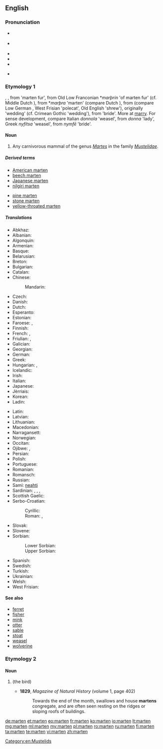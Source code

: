 {{also|Marten|Mårten}}
==English==
{{rfi}}
{{wikipedia}}
{{wikispecies|Martes}}

===Pronunciation===
* {{a|UK}} {{IPA|/ˈmɑː(ɹ).tɪn/|/ˈmɑː(ɹ).tən/}}
* {{a|US}} {{IPA|/ˈmɑtən/}}
* {{audio|En-us-marten.ogg|Audio (US)}}
* {{hyphenation|mar|ten|lang=en}}
* {{rhymes|ɑː(ɹ)tɪn}}
* {{homophones|lang=en|martin|Martin}} {{qualifier|in some accents}}

===Etymology 1===
{{etyl|enm|en}} {{term|martren|lang=enm}}, {{term|martryn|lang=enm}}, from {{etyl|xno|en}} {{term|martrine|lang=fro}} 'marten fur', from Old Low Franconian *''marþrin'' 'of marten fur' (cf. Middle Dutch {{term|martren|lang=dum}}), from *''marþra'' 'marten' (compare Dutch {{term|marter|lang=nl}}), from {{etyl|gem-pro|en}} {{term/t|gem-pro|*marþuz}} (compare Low German {{term||Mort}}, West Frisian {{term|murd|lang=fy}} 'polecat', Old English {{term|mearþ|lang=ang}} 'shrew'), originally 'wedding' (cf. Crimean Gothic {{term||marzus}} 'wedding'), from {{etyl|ine-pro|en}} {{term/t|ine-pro|*martus}} 'bride'. More at [[marry]]. For sense development, compare Italian ''donnola'' 'weasel', from ''donna'' 'lady', Greek ''nyfítsa'' 'weasel', from ''nymfē'' 'bride'.

====Noun====
{{en-noun}}

# Any carnivorous mammal of the genus ''[[Martes]]'' in the family ''[[Mustelidae]]''.

=====Derived terms=====
{{rel-top|terms derived from ''marten''}}
* [[American marten]]
* [[beech marten]]
* [[Japanese marten]]
* [[nilgiri marten]]
{{rel-mid}}
* [[pine marten]]
* [[stone marten]]
* [[yellow-throated marten]]
{{rel-bottom}}

=====Translations=====
{{trans-top|mammal}}
* Abkhaz: {{t|ab|цыҕ|tr=cyġ|sc=Cyrl}}
* Albanian: {{t|sq|zardafi}}
* Algonquin: {{t|alq|wàbicèsè}}
* Armenian: {{t+|hy|կզաքիս|tr=kzak'is}}
* Basque: {{t|eu|lepahori}}
* Belarusian: {{t|be|куніца|f|tr=kuníca}}
* Breton: {{t+|br|mart}}
* Bulgarian: {{t|bg|бялка|f|tr=bjálka}}
* Catalan: {{t+|ca|marta|f}}
* Chinese:
*: Mandarin: {{t+|cmn|貂|tr=diāo|sc=Hani}}
* Czech: {{t+|cs|kuna|f}}
* Danish: {{t|da|mår}}
* Dutch: {{t+|nl|marter|m}}
* Esperanto: {{t|eo|marteso}}
* Estonian: {{t|et|nugis}}
* Faroese: {{t|fo|márur}}, {{t|fo|mørður|m}}
* Finnish: {{t+|fi|näätä}}
* French: {{t+|fr|marte|f}}, {{t+|fr|martre|f}}
* Friulian: {{t|fur|mardar}}, {{t|fur|martar}}
* Galician: {{t|gl|marta|f}}
* Georgian: {{t|ka|კვერნა|tr=kverna|sc=Geor}}
* German: {{t+|de|Marder|m}}
* Greek: {{t|el|δενδροκούναβο|tr=dendrokúnavo}}
* Hungarian: {{t+|hu|nyuszt}}, {{t+|hu|nyest}}
* Icelandic: {{t+|is|mörður}}
* Irish: {{t+|ga|cat crainn}}
* Italian: {{t+|it|martora|f}}
* Japanese: {{t+|ja|テン|tr=ten|sc=Jpan}}
* Jèrriais: {{t|roa-jer|martre|f}}
* Korean: {{t+|ko|담비|tr=dam bi|sc=Kore}}
* Ladin: {{t|lld|meder}}
{{trans-mid}}
* Latin: {{t|la|martes|f}}
* Latvian: {{t|lv|cauna|f}}
* Lithuanian: {{t+|lt|kiaunė|f}}
* Macedonian: {{t|mk|куна|f|tr=kúna}}
* Narragansett: {{t|xnt|wappenagh}}
* Norwegian: {{t|no|mår}}
* Occitan: {{t+|oc|marta}}
* Ojibwe: {{t|oj|waabizheshi}}, {{t|oj|waabizheshiwag|p}}
* Persian: {{t+|fa|سمور|tr=samur}}
* Polish: {{t+|pl|kuna|f}}
* Portuguese: {{t+|pt|marta}}
* Romanian: {{t+|ro|jder}}
* Romansch: {{t|rom|fiergna}}
* Russian: {{t+|ru|куница|f|tr=kuníca}}
* Sami: [[neahti]]
* Sardinian: {{t|sc|schirri}}, {{t|sc|isbirru}}, {{t|sc|marta}}, {{t|sc|martzu}}
* Scottish Gaelic: {{t|gd|taghan}}
* Serbo-Croatian:
*: Cyrillic: {{t|sh|куна|f|sc=Cyrl}}
*: Roman: {{t|sh|kuna|f}}, {{t|sh|cibetka|f}}
* Slovak: {{t|sk|kuna|f}}
* Slovene: {{t+|sl|kuna|f}}
* Sorbian:
*: Lower Sorbian: {{t|dsb|kuna|f}}
*: Upper Sorbian: {{t|hsb|kuna|f}}
* Spanish: {{t|es|marta|f}}
* Swedish: {{t|sv|mård}}
* Turkish: {{t+|tr|sansar}}
* Ukrainian: {{t|uk|куниця|f|tr=kunýcja}}
* Welsh: {{t|cy|bele}}
* West Frisian: {{t|fy|marter}}
{{trans-bottom}}

====See also====
* [[ferret]]
* [[fisher]]
* [[mink]]
* [[otter]]
* [[sable]]
* [[stoat]]
* [[weasel]]
* [[wolverine]]

===Etymology 2===

====Noun====
{{en-noun}}

# {{archaic form of|martin|nodot=yes}} (the bird)
#* '''1829''', ''Magazine of Natural History'' (volume 1, page 402)
#*: Towards the end of the month, swallows and house '''martens''' congregate, and are often seen resting on the ridges or sloping roofs of buildings.

[[Category:en:Mustelids]]

[[de:marten]]
[[et:marten]]
[[eo:marten]]
[[fr:marten]]
[[ko:marten]]
[[io:marten]]
[[lt:marten]]
[[mg:marten]]
[[ml:marten]]
[[my:marten]]
[[pl:marten]]
[[ro:marten]]
[[ru:marten]]
[[fi:marten]]
[[ta:marten]]
[[te:marten]]
[[vi:marten]]
[[zh:marten]]